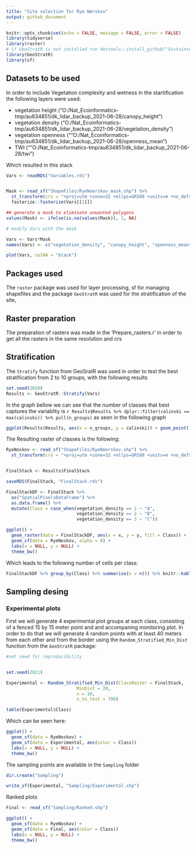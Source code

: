 ```yaml
---
title: "Site selection for Rye Nørskov"
output: github_document
---
```


```r
knitr::opts_chunk$set(echo = FALSE, message = FALSE, error = FALSE)
library(tidyverse)
library(raster)
# if GeoStratR is not installed run devtools::install_github("Sustainscapes/GeoStratR")
library(GeoStratR)
library(sf)
```

## Datasets to be used

In order to include Vegetation complexity and wetness in the startification the following layers were used:

* vegetation height ("O:/Nat_Ecoinformatics-tmp/au634851/dk_lidar_backup_2021-06-28/canopy_height")
* vegetation density ("O:/Nat_Ecoinformatics-tmp/au634851/dk_lidar_backup_2021-06-28/vegetation_density")
* vegetation openness (""O:/Nat_Ecoinformatics-tmp/au634851/dk_lidar_backup_2021-06-28/openness_mean")
* TWI (""O:/Nat_Ecoinformatics-tmp/au634851/dk_lidar_backup_2021-06-28/twi")

Which resulted in this stack

```r
Vars <- readRDS("Variables.rds")


Mask <- read_sf("ShapeFiles/RyeNoerskov_mask.shp") %>% 
  st_transform(crs = "+proj=utm +zone=32 +ellps=GRS80 +units=m +no_defs") %>% 
  fasterize::fasterize(Vars[[1]])

## generate a mask to eliminate unwanted polygons
values(Mask) <- ifelse(is.na(values(Mask)), 1, NA)

# modify Vars with the mask

Vars <- Vars*Mask
names(Vars) <- c("vegetation_density", "canopy_height", "openness_mean", "twi")

plot(Vars, colNA = "black")

```


## Packages used

The `raster` package was used for layer processing, sf for managing shapefiles and the package `GeoStratR` was used for the stratification of the site,

## Raster preparation

The preparation of rasters was made in the 'Prepare_rasters.r' in order to get all the rasters in the same resolution and crs 

## Stratification

The `Stratify` function from GeoSratR was used in order to test the best stratification from 2 to 10 groups, with the following results

```r
set.seed(2020)
Results <- GeoStratR::Stratify(Vars)
```

In the graph bellow we can see that the number of classes that best captures the variablity is `r Results$Results %>% dplyr::filter(calinski == max(calinski)) %>% pull(n_groups)` as seen in the following graph

```r
ggplot(Results$Results, aes(x = n_groups, y = calinski)) + geom_point() + geom_path() + theme_bw() + labs(x = "Number of clusters", y = "Calinski index")
```


The Resulting raster of classes is the following:

```r
RyeNoskov <- read_sf("ShapeFiles/RyeNoerskov.shp") %>% 
  st_transform(crs = "+proj=utm +zone=32 +ellps=GRS80 +units=m +no_defs")


FinalStack <- Results$FinalStack

saveRDS(FinalStack, "FinalStack.rds")

FinalStackDF <- FinalStack %>% 
  as("SpatialPixelsDataFrame") %>% 
  as.data.frame() %>% 
  mutate(Class = case_when(vegetation_density == 1 ~ "A",
                           vegetation_density == 2 ~ "B",
                           vegetation_density == 3 ~ "C"))

ggplot() + 
  geom_raster(data = FinalStackDF, aes(x = x, y = y, fill = Class)) +
  geom_sf(data = RyeNoskov, alpha = 0) +
  labs(x = NULL, y = NULL) +
  theme_bw()
```

Which leads to the following number of cells per class:

```r
FinalStackDF %>% group_by(Class) %>% summarise(n = n()) %>% knitr::kable()
```


## Sampling desing

### Experimental plots

First we will generate 4 experimental plot groups at each class, consisting of a fenced 15 by 15 meter point and and accompaning monitoring plot. In order to do that we will generate 4 random points with at least 40 meters from each other and from the border using the `Random_Stratified_Min_Dist` function from the `GeoStratR` package:


```r
#set seed for reproducibility


set.seed(2021)

Experimental <- Random_Stratified_Min_Dist(ClassRaster = FinalStack,
                           MinDist = 20,
                           n = 10,
                           n_to_test = 700)

```

```r
table(Experimental$Class)
```


Which can be seen here:

```r
ggplot() + 
  geom_sf(data = RyeNoskov) +
  geom_sf(data = Experimental, aes(color = Class))
  labs(x = NULL, y = NULL) +
  theme_bw()
```

The sampling points are available in the `Sampling` folder


```r
dir.create("Sampling")

write_sf(Experimental, "Sampling/Experimental.shp")
```

Ranked plots

```r
Final <- read_sf("Sampling/Ranked.shp")

ggplot() + 
  geom_sf(data = RyeNoskov) +
  geom_sf(data = Final, aes(color = Class))
  labs(x = NULL, y = NULL) +
  theme_bw()
```